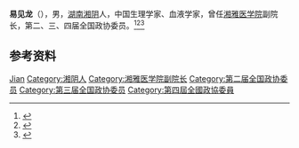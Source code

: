 '''易见龙'''（{{bd|1904年|9月29日|？|}}），男，[[湖南|湖南]][[湘阴|湘阴]]人，中国生理学家、血液学家，曾任[[湘雅医学院|湘雅医学院]]副院长，第二、三、四届全国政协委员。<ref>{{Cite book|title=历届全国政协委员人名辞典|author=|publisher=中国国际广播出版社|year=1996|isbn=9787507813746|location=北京|pages=286}}</ref><ref>{{Cite book|title=中华人民共和国职官志|author=何虎生, 李耀东, 向常福主编|publisher=中国社会出版社|year=2003|isbn=9787800883934|location=北京|pages=}}</ref><ref>{{Cite web|title=易见龙：中华现代血库的创始人|url=https://xysm.csu.edu.cn/info/1011/2332.htm|accessdate=2020-10-20|work=中南大学湘雅医学院}}</ref>

== 参考资料 ==
{{reflist}}

{{中国人物小作品}}

{{Authority control}}
{{DEFAULTSORT:Yi易}}
[[Category:易姓|Jian]]
[[Category:湘阴人|Category:湘阴人]]
[[Category:湘雅医学院副院长|Category:湘雅医学院副院长]]
[[Category:第二届全国政协委员|Category:第二届全国政协委员]]
[[Category:第三届全国政协委员|Category:第三届全国政协委员]]
[[Category:第四屆全國政協委員|Category:第四屆全國政協委員]]
